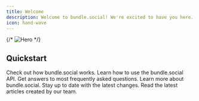 ```yaml
---
title: Welcome
description: Welcome to bundle.social! We're excited to have you here.
icon: hand-wave
---
```


{/* <img
  className=""
  src="/images/hero.png"
  alt="Hero"
/> */}

## Quickstart

<CardGroup cols={2}>
  <Card
    title="Demo"
    icon="play"
    href="/demo"
  >
    Check out how bundle.social works.
  </Card>
  <Card
    title="API Reference"
    icon="terminal"
    href="/api-reference"
  >
    Learn how to use the bundle.social API.
  </Card>
</CardGroup>

<CardGroup cols={2}>
  <Card
    title="FAQ"
    icon="question"
    href="/faq"
  >
    Get answers to most frequently asked questions.
  </Card>
  <Card
    title="Knowledge Base"
    icon="books"
    href="/knowledge"
  >
    Learn more about bundle.social.
  </Card>
</CardGroup>

<CardGroup cols={2}>
  <Card
    title="Changelog"
    icon="clock-rotate-left"
    href="/changelog"
  >
    Stay up to date with the latest changes.
  </Card>
  <Card
    title="Blog"
    icon="rss"
    href="/blog"
  >
    Read the latest articles created by our team.
  </Card>
</CardGroup>
